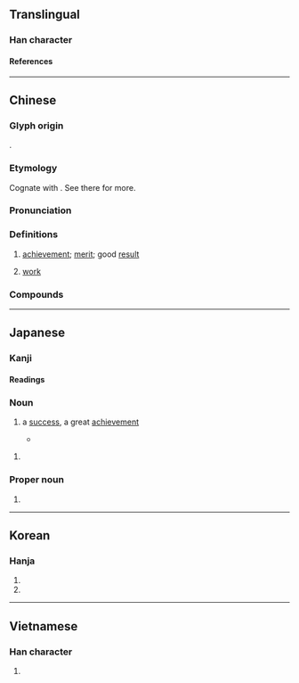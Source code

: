 {{character info}}
==Translingual==
{{stroke order|strokes=5}}

===Han character===
{{Han char|rn=19|rad=力|as=03|sn=5|four=14127|canj=MKS|ids=⿰工力}}

====References====
{{Han ref|kx=0146.110|dkj=02295|dj=0328.060|hdz=10365.080|uh=529F}}

----

==Chinese==
{{zh-forms}}
{{zh-wp}}

===Glyph origin===
{{Han etym}}
{{Han compound|工|力|ls=psc|c1=p|c2=s|t1=labor; work|t2=strength|ls2=ic}}.

===Etymology===
Cognate with {{och-l|工}}. See there for more.

===Pronunciation===
{{zh-pron
|m=gōng
|m-s=
|c=gung1
|c-t=guung1
|g=gung1
|h=pfs=kûng
|j=gung1
|mb=gó̤ng
|md=gŭng
|mn=kong/kang
|mn_note=kong - literary; kang - vernacular
|mn-t=gong1
|w=1kon
|x=gong1
|mc=y
|oc=y
|ma=Zh-gōng.oga
|cat=n
}}

===Definitions===
{{zh-hanzi}}

# [[achievement]]; [[merit]]; good [[result]]
#: {{zh-x|共 赴 事 功}}
# {{lb|zh|physics}} [[work]]

===Compounds===
{{zh-der|功虧一簣|功能|功夫|事倍功半|一得之功|功架|勞苦功高|幼功|前功盡滅|八功德水|功緻|功均一匡|勞而無功|建功立業|功名利祿|功同賞異|功率表|五堂功課|功名心|功利派|功高|內丹功|功勛|功過參半|功成|功令|彈指神功|大功畢成|功敗垂成|五功:five pillars of Submission|功田|元功|傳播功能|功人功狗|功烈|以功覆過|內功|功牌|功德無量|功在社稷|功過相酬|同功一體|大功|功業|功力悉敵|好事貪功|功利論|功成不居|建功|功流萬世|功人|功臣|匿功|功率|功庸|外丹功|不世之功|厥功甚偉|下功夫|功銘鼎彝|功位|功墮垂成|功夫片|功業彪炳|婦功|功德圓滿|功均柱地|崇德報功|功在漏刻|小功|功能團體|前功|慶功宴|慶功|功不可沒|前功盡廢|坐功|功果|功利主義|恤功|將功折罪|事功|喜功|將功補過|德言容功|德容言功|功垂竹帛|厥功至偉|功成名就|奇功|功用|功效如神|大功告成|商功|功勞|功均天地|建功立事|九功|功就名成|年功俸|年功|慢功|功遂身退|功高望重|功成名遂|功高德重|功罪|居功自傲|尺寸之功|床上功夫|富貴功名|功率比|寸功|奏功|急功近利|功率因數|加功|功成身退|功成名立|妨功害能|功深|好大喜功|功成行滿|功同良相|前功皆棄|女功|功利|天功|功服|多功能廳|做功果|外功|將功折過|功事|功沽|功勞簿|帶罪立功|功致|居功自恃|前功盡棄|將功贖罪|力倍功半|何功之有|急功近名|居功|功曹|事半功倍|功績制|半箭之功|功首|功高不賞|功過|功課表|功課|功績|功狗功人|功狗|功濟宇內|功成利達|功德|功微德薄|功名|功力|功僅補過|做功課|功效|功名富貴|功布|丑表功|徒勞無功|以功贖罪|以功補過|功行圓滿|沒的功夫|武功|爭功諉過|戴罪立功|用功|無功受祿|百戰功高|捍難之功|照功行賞|戰功彪炳|文德武功|成功大學|矜功自伐|成功|殊功勁節|班功行賞|矜功負勝|矜功|日起有功|毛髮之功|積德累功|稱功頌德|戴罪圖功|歌功頌德|有功|汗馬之功|磨功夫|獻功|矜功負氣|矜功伐善|矜功不立|澠池之功|無功而返|神功|白費功夫|矜功恃寵|汗馬功績|成功嶺|田功|爭功|汗馬功勞|治功|無功而祿|敘功|文治武功|樹功揚名|特異功能|戰功|期功|氣功療法|氣功|歸功|歲功|抽功夫|橫草之功|樹功立業|賞功罰罪|費功夫|表功|立功贖罪|蓋世功勛|虛功|膚功|箱底功夫|輕功|論功|鐵頭功|豐功厚利|絲髮之功|考功|苦功|行滿功圓|軍功|豐功懋烈|賞不當功|要功|邀功|門功|霸功|豐功盛烈|迄未成功|荒功好頑|立大功|請功受賞|計日奏功|立功立事|馬到成功|身退功成|肺功能|立功|計功補過|鷹爪功|貪功起釁|行滿功成|計日程功|貪天之功|肝功能|高功|電功率|論功行封|立功名|練功|論功行賞|阿保之功|立功自效|罪以功除|通功易事|面壁功深|豐功偉業|頂上功夫|行成功滿|非常之功|計功受賞|難竟全功|運功|陰功|費日損功|記功|首功|筆下功夫|轉敗為功|農功|花功|起功局|赫赫之功|賣功|賀功|豐功偉績|論功封賞|頭功|計功行賞|計功受爵|聖功|報功|無功|無功不受祿|無功受祿|法輪功|全功}}

----

==Japanese==

===Kanji===
{{ja-kanji|grade=4|rs=力03}}

====Readings====
{{ja-readings
|goon=く
|kanon=こう
|kun=いさお-
}}

===Noun===
{{ja-noun|こう}}

# a [[success]], a great [[achievement]]
#* {{quote-song|ja|title={{lang|ja|金正日将軍の歌}}|trans-title=Song of General Kim Jong Il}}
#*: {{ja-usex|青き海%原　その'''功'''歌う|あおき うな%ばら　その '''こう''' うたう|The blue seas sing his [Kim Jong Il's] '''exploits''' in their songs.}}

{{ja-noun|いさお}}

# {{alternative form of|ja|勲}}

===Proper noun===
{{ja-pos|いさお|proper}}

# {{given name|ja|male|sort=いさお}}

----

==Korean==

===Hanja===
{{ko-hanja|공|공}}

# {{hanja form of|공|[[service]]; [[credit]]; [[meritorious]] [[deed]]}}
# {{hanja form of|공|[[effort]]; [[labor]]; [[elaboration]]}}

----

==Vietnamese==

===Han character===
{{vi-readings|reading=[[công]]|rs=力03}}

# {{rfdef|vi|sort=力03}}